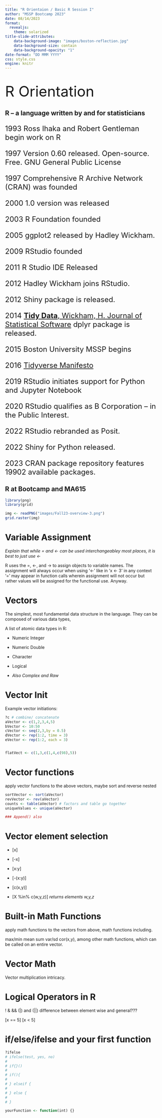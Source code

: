 ```yaml
---
title: "R Orientaion / Basic R Session I"
author: "MSSP Bootcamp 2023"
date: 08/14/2023
format: 
  revealjs:
    theme: solarized
title-slide-attributes:
    data-background-image: "images/boston-reflection.jpg"
    data-background-size: contain
    data-background-opacity: "1"
date-format: "DD MMM YYYY"
css: style.css
engine: knitr
---
```



# <span style="font-weight:normal;font-size:48px ">R Orientation</span>

## R -- a language written by and for statisticians {.scrollable}

<div style="font-size: 24px">
  1993  Ross Ihaka and Robert Gentleman begin work on R 
  <!-- to support statistics courses at the University of Aukland.  
  R runs S programs and borrows features from Scheme a functional language that is a Common Lisp implementation produced at the MIT AI Lab. -->
  
<!--  1995, statistician Martin Mächler convinced Ihaka and Gentleman to make R free and open-source under the GNU General Public License. -->
  
  1997 Version 0.60 released. Open-source. Free. GNU General Public License
  
  1997 Comprehensive R Archive Network (CRAN) was founded 
  
  <!-- in 1997 by Kurt Hornik and Fritz Leisch to host R's source code, executable files, documentation, and user-created packages.[18] -->
  
  
  2000 1.0 version was released 
  
  2003 R Foundation founded 
  
  2005 ggplot2 released by Hadley Wickham. 
  
  <!-- Created by Hadley Wickham in 2005, ggplot2 is an implementation of Leland Wilkinson's Grammar of Graphics—a general scheme for data visualization which breaks up graphs into semantic components such as scales and layers. -->
  
  
  
  
  2009 RStudio founded 
  
  <!-- on a "vision of creating high quality open-source software for data scientists." -->
  
  
 2011 R Studio IDE Released
 
 2012 Hadley Wickham joins RStudio.  
 
 2012 Shiny package is released.
 
 
 2014 [**Tidy Data**, Wickham, H. Journal of Statistical Software](https://www.jstatsoft.org/article/view/v059i10)
      dplyr package is released. 
 
 2015 Boston University MSSP begins
 
 2016 [Tidyverse Manifesto](https://posit.co/blog/tidyverse-1-0-0/)
 
 2019 RStudio initiates support for Python and Jupyter Notebook 
 
 2020 RStudio qualifies as B Corporation -- in the Public Interest.
 
 2022 RStudio rebranded as Posit.  
 
 2022 Shiny for Python released.
 
 2023 CRAN package repository features 19902 available packages.
 
 </div>
 
## R at Bootcamp and MA615


```r

library(png)
library(grid)

img <- readPNG("images/Fall23-overview-3.png")
grid.raster(img)
```


# Variable Assignment

*Explain that while = and \<- can be used interchangeabley most places, it is best to just use \<-*

R uses the =, \<-, and -\> to assign objects to variable names. The assignment will always occur when using '\<-' like in 'x \<- 3' in any context '=' may appear in function calls wherein assignment will not occur but rather values will be assigned for the functional use. Anyway.

# Vectors

The simplest, most fundamental data structure in the language. They can be composed of various data types,

A list of atomic data types in R:

-   Numeric Integer

-   Numeric Double

-   Character

-   Logical

-   *Also Complex and Raw*

# Vector Init

Example vector initiations:

```r
?c # combine/ concatenate
aVector <- c(1,2,3,4,5)
bVector <- 10:50
cVector <- seq(2,3,by = 0.5)
dVector <- rep(1:2, time = 3)
eVector <- rep(1:2, each = 3)


flatVect <- c(1,3,c(1,4,c(98),5))
```

# Vector functions

apply vector functions to the above vectors, maybe sort and reverse nested

```r

sortVector <- sort(aVector)
revVector <- rev(aVector)
counts <- table(aVector) # factors and table go together
uniqueValues <- unique(aVector)

### Append() also

```

# Vector element selection

-   \[x\]

-   \[-x\]

-   \[x:y\]

-   \[-(x:y)\]

-   \[c(x,y)\]

-   \[X %in% c(w,y,z)\] *returns elements w,y,z*

# Built-in Math Functions

apply math functions to the vectors from above, math functions including.

max/min mean sum var/sd cor(x,y), among other math functions, which can be called on an entire vector.

# Vector Math

Vector multiplication intricacy.

# Logical Operators in R

! & && (\|) and (\|\|) difference between element wise and general???

\[x == 5\] \[x \< 5\]

# if/else/ifelse and your first function

```r
?ifelse
# ifelse(test, yes, no)
# 
# if{}()
# 
# if(){
#   
# } elseif {
#   
# } else {
#   
# }
```

```r
yourFunction <- function(int) {}

```
